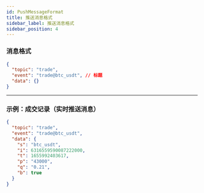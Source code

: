 ```yaml
---
id: PushMessageFormat
title: 推送消息格式
sidebar_label: 推送消息格式
sidebar_position: 4
---
```


### 消息格式

```json title="格式"
{
  "topic": "trade",
  "event": "trade@btc_usdt", // 标题
  "data": {}
}
```

---

### 示例：成交记录（实时推送消息）

```json title="示例"
{
  "topic": "trade",
  "event": "trade@btc_usdt",
  "data": {
    "s": "btc_usdt",
    "i": 6316559590087222000,
    "t": 1655992403617,
    "p": "43000",
    "q": "0.21",
    "b": true
  }
}
```